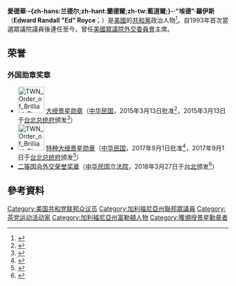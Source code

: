 {{noteTA
|1=zh-hans:埃德;zh-hant:埃德;zh-tw:艾德;
}}
{{Infobox officeholder
|name          = 艾德·羅伊斯<br>Ed Royce
|image         = Edward Royce, official photo portrait color.jpg
|office        = [[美國眾議院外交委員會|美國眾議院外交委員會]]主席
|term_start    = 2013年1月3日
|term_end      = 2019年1月3日
|predecessor   = [[羅絲·雷提南|羅絲·雷提南]]
|successor     = {{tsl|en|Eliot Engel|埃利奥特·恩格尔|埃利奥特·恩格尔}}
|state1        = [[加利福尼亚州|加利福尼亚州]]
|district1 = {{ushr|CA|39|E}}
|constituency1 =  {{ushr|CA|39|X}} (1993–2003, 2013-今) <br/>{{ushr|CA|40|X}} (2003–2013)
|term_start1   = 1993年1月3日
|term_end1     = 2019年1月3日
|predecessor1  = {{tsl|en|William E. Dannemeyer|威廉·埃德温·丹内迈耶|威廉·埃德温·丹内迈耶}}
|successor1    = {{tsl|en|Gil Cisneros|吉尔·西斯内罗斯|吉尔·西斯内罗斯}} (elect)
|state_senate4 = 加利福尼亚
|district4     = 32選區
|term_start4   = 1982
|term_end4     = 1993
|predecessor4  = {{tsl|en|John G. Schmitz|约翰·乔治·施米茨|约翰·乔治·施米茨}}
|successor4    = {{tsl|en|Rob Hurtt|小罗伯特·S·赫特|小罗伯特·S·赫特}}
|birth_name    = 愛德華·藍道爾·艾德·羅伊斯(Edward Randall "Ed" Royce)
|birth_date    = {{birth date and age|1951|10|12}}
|birth_place   = {{USA}}[[加利福尼亞州|加利福尼亞州]][[洛杉磯|洛杉磯]]
|death_date    = 
|death_place   = 
|party         = {{GOP}}
|spouse        = 瑪麗·泰蕾茲·波特羅伊斯(Marie Therese Porter Royce) (結婚於 1985 年－)
|education     = [[加州州立大學富勒頓分校|加州州立大學富勒頓分校]] (1977 年){{small|([[Bachelor_of_Science|BS]])}}
}}
'''愛德華·-{zh-hans:兰德尔;zh-hant:蘭德爾;zh-tw:藍道爾;}-·“埃德”·羅伊斯'''（'''Edward Randall "Ed" Royce'''；{{bd|1951年|10月12日}}）是[[美國|美國]]的[[共和黨_(美國)|共和黨]]政治人物<ref>{{Cite web |url=http://www.govtrack.us/congress/person.xpd?id=400348 |title=GovTrack: Edward (Ed) Royce |access-date=2016-01-05 |archive-date=2012-03-06 |archive-url=https://web.archive.org/web/20120306050531/http://www.govtrack.us/congress/person.xpd?id=400348 |dead-url=no }}</ref>。自1993年首次當選眾議院議員後連任至今，曾任[[美國眾議院外交委員會|美國眾議院外交委員會]]主席。

==荣誉==
===外国勋章奖章===
* [[File:TWN_Order_of_Brilliant_Star_2Class_BAR.svg|60px]] [[景星勋章|大绶景星勋章]]（[[中华民国|中华民国]]，2015年3月13日批准<ref>{{cite web |url=https://www.president.gov.tw/Page/294/43935/ |title=總統令（華總二榮字第10400028340號） |publisher=中華民國總統府 |date= |accessdate=2021-07-13 |archive-date=2021-07-16 |archive-url=https://web.archive.org/web/20210716100554/https://www.president.gov.tw/Page/294/43935/ |dead-url=no }}</ref>，2015年3月13日于[[台北市|台北]][[总统府_(台湾)|总统府]]颁发<ref>{{cite web |url=https://www.president.gov.tw/NEWS/19305 |title=總統頒授美國聯邦眾議院外交委員會主席羅伊斯(Ed Royce)「大綬景星勳章」 |publisher=中華民國總統府 |date=2015-03-13 |accessdate=2021-07-13 |archive-date=2021-07-16 |archive-url=https://web.archive.org/web/20210716100548/https://www.president.gov.tw/NEWS/19305 |dead-url=no }}</ref>）
* [[File:TWN_Order_of_Brilliant_Star_1Class_BAR.svg|60px]] [[景星勋章|特种大绶景星勋章]]（[[中华民国|中华民国]]，2017年9月1日批准<ref>{{cite web |url=https://www.president.gov.tw/Page/294/45517 |title=總統令（華總二榮字第10600102430號） |publisher=中華民國總統府 |date= |accessdate=2021-07-13 |archive-date=2021-07-13 |archive-url=https://web.archive.org/web/20210713071131/https://www.president.gov.tw/Page/294/45517 |dead-url=no }}</ref>，2017年9月1日于[[台北市|台北]][[总统府_(台湾)|总统府]]颁发<ref>{{cite web |url=https://www.president.gov.tw/Page/294/45515/ |title=總統頒授美國聯邦眾議院外交委員會羅伊斯主席勳章典禮 |publisher=中華民國總統府 |date=2017-09-13 |accessdate=2021-07-13 |archive-date=2021-07-16 |archive-url=https://web.archive.org/web/20210716100054/https://www.president.gov.tw/Page/294/45515/ |dead-url=no }}</ref>）
* [[国会外交荣誉奖章|二等国会外交荣誉奖章]]（[[中华民国|中华民国]][[立法院|立法院]]，2018年3月27日于[[台北市|台北]]颁发<ref>{{cite web |title=頒贈美國聯邦眾議院外交委員會主席羅伊斯「國會外交榮譽獎章」 蘇嘉全：台美攜手為區域和平及經濟繁榮穩定並肩奮鬥 |url=https://www.ly.gov.tw/Pages/Detail.aspx?nodeid=5255&pid=167392 |publisher=[[立法院|立法院]] |date=2018-03-27 |accessdate=2021-12-20 |archive-date=2021-12-18 |archive-url=https://web.archive.org/web/20211218171804/https://www.ly.gov.tw/Pages/Detail.aspx?nodeid=5255&pid=167392 |dead-url=no }}</ref>）

== 參考資料 ==
{{reflist}}
{{US-poli-bio-stub}}
{{美國眾議院共和黨人}}
{{normdaten}}
{{DEFAULTSORT:royce}}
[[Category:美国共和党联邦众议员|Category:美国共和党联邦众议员]]
[[Category:加利福尼亞州聯邦眾議員|Category:加利福尼亞州聯邦眾議員]]
[[Category:茶党运动活动家|Category:茶党运动活动家]]
[[Category:加利福尼亞州富勒頓人物|Category:加利福尼亞州富勒頓人物]]
[[Category:獲頒授景星勳章者|Category:獲頒授景星勳章者]]